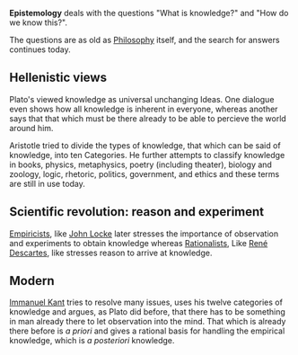 '''Epistemology''' deals with the questions "What is knowledge?" and "How do we know this?".

The questions are as old as [[Philosophy]] itself, and the search for answers continues today.

== Hellenistic views ==
Plato's viewed knowledge as universal unchanging Ideas. One dialogue even shows how all knowledge is inherent in everyone, whereas another says that that which must be there already to be able to percieve   the world around him.

Aristotle tried to divide the types of knowledge, that which can be said of knowledge, into ten Categories. He further attempts to classify knowledge in books, physics, metaphysics, poetry (including theater), biology and zoology, logic, rhetoric, politics, government, and ethics and these terms are still in use today.  

== Scientific revolution: reason and experiment ==
[[Empiricists]], like [[John Locke]] later stresses the importance of observation and experiments to obtain knowledge whereas [[Rationalists]], Like [[René Descartes]], like stresses reason to arrive at knowledge.

== Modern ==
[[Immanuel Kant]] tries to resolve many issues, uses his twelve categories of knowledge and argues, as Plato did before, that there has to be something in man already there to let observation into the mind. That which is already there before is ''a priori'' and gives a rational basis for handling the empirical knowledge, which is ''a posteriori'' knowledge.
